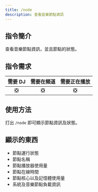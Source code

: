 ```yaml
---
title: /node
description: 查看音樂節點資訊
---
```


## 指令簡介
<Callout type="info">
查看音樂節點資訊，並且節點的狀態。
</Callout>

## 指令需求
| 需要 DJ |	需要在頻道 | 需要正在播放 |
| :-----: | :-------: | :---------: |
|   ❎   |    ❎     |     ❎      |

## 使用方法
打出 `/node` 即可顯示節點資訊及狀態。

## 顯示的東西
- 節點運行狀態
- 節點名稱
- 節點播放器使用量
- 節點在線時間
- 節點核心以及記憶體使用量
- 系統及音樂節點負載資訊